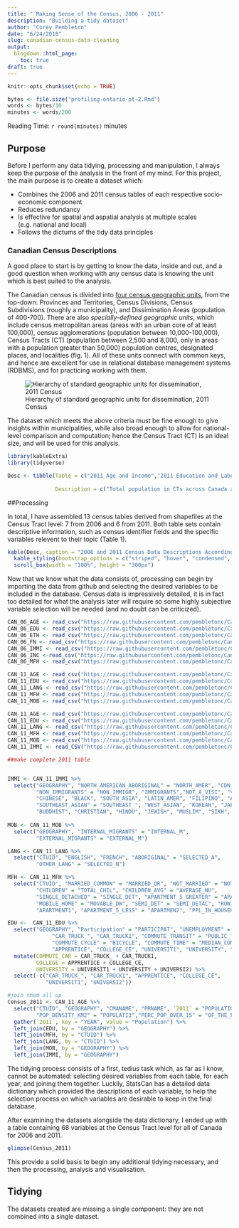 ```yaml
---
title: " Making Sense of the Census, 2006 - 2011"
description: "Building a tidy dataset"
author: "Corey Pembleton"
date: "6/24/2018"
slug: canadian-census-data-cleaning
output:
  blogdown::html_page:
    toc: true
draft: true
---
```


```r
knitr::opts_chunk$set(echo = TRUE)

bytes <- file.size("profiling-ontario-pt-2.Rmd")
words <- bytes/10
minutes <- words/200

```
Reading Time: `r round(minutes)` minutes  


## Purpose

Before I perform any data tidying, processing and manipulation, I always keep the purpose of the analysis in the front of my mind. For this project, the main purpose is to create a dataset which:  

* Combines the 2006 and 2011 census tables of each respective socio-economic component
* Reduces redundancy
* Is effective for spatial and aspatial analysis at multiple scales (e.g. national and local)
* Follows the dictums of the tidy data principles

### Canadian Census Descriptions
A good place to start is by getting to know the data, inside and out, and a good question when working with any census data is knowing the unit which is best suited to the analysis.  

The Canadian census is divided into [four census geographic units](https://www150.statcan.gc.ca/n1/pub/92-195-x/2011001/other-autre/hierarch/h-eng.htm), from the top-down: Provinces and Territories, Census Divisions, Census Subdivisions (roughly a municipality), and Dissimination Areas (population of 400-700). There are also *specially-defined geographic units*, which include census metropolitan areas (areas with an urban core of at least 100,000), census agglomerations (population between 10,000-100,000), Census Tracts (CT) (population between 2,500 and 8,000, only in areas with a population greater than 50,000) population centres, designated places, and localities (fig. 1). All of these units connect with common keys, and hence are excellent for use in relational database management systems (RDBMS), and for practicing working with them. 


![Hierarchy of standard geographic units for dissemination, 2011 Census](/img/census-profile1.jpg)

The dataset which meets the above criteria must be fine enough to give insights within municipalities, while also broad enough to allow for national-level comparison and computation; hence the Census Tract (CT) is an ideal size, and will be used for this analysis. 


```r
library(kableExtra)
library(tidyverse)

Desc <- tibble(Table = c("2011 Age and Income","2011 Education and Labour","2011 Immigration", "2011 Language", "2011 Marriage, Family, and Household", "2011 Mobility", "2006 Age", "2006 Education", "2006 Ethnicity", "2006 First Nations", "2006 Immigration", "2006 Income", "2006 Marriage, Family and Household"),
               
               Description = c("Total population in CTs across Canada and income levels","Level of education in CTs, disaggregated by education level, employment status and labour type","Immigration and Ethnic Diversity, including generational information", "All language spoken in households", "Marriage, dwelling, and housing type and status", "Mobility status disaggregated by migration and moving status", "Total population in CTs across Canada and income levels","Level of education in CTs, disaggregated by education level", "Disaggregated population statistics on level of education", "Immigration and Ethnic Diversity, including generational information", "Total population, disaggregated by Aboriginal Identity", "Income levels, by gender, median and mean calculations", "2006 Marriage, dwelling, and housing type and status"))

```

##Processing

In total, I have assembled 13 census tables derived from shapefiles at the Census Tract level: 7 from 2006 and 6 from 2011. Both table sets contain descriptive information, such as census identifier fields and the specific variables relevent to their topic (Table 1). 

```r
kable(Desc, caption = "2006 and 2011 Census Data Descriptions According to Data Dictionary") %>%
  kable_styling(bootstrap_options = c("striped", "hover", "condensed", "responsive")) %>%
  scroll_box(width = "100%", height = "300px")

```

  
Now that we know what the data consists of, processing can begin by importing the data from github and selecting the desired variables to be included in the database. Census data is impressively detailed, it is in fact too detailed for what the analysis later will require so some highly subjective variable selection will be needed (and no doubt can be criticized). 



```r
CAN_06_AGE <- read_csv("https://raw.githubusercontent.com/pembletonc/Canada_Demographic_Analysis/master/CAN_06_CT_AGE.csv")
CAN_06_EDU <- read_csv("https://raw.githubusercontent.com/pembletonc/Canada_Demographic_Analysis/master/CAN_06_CT_EDU.csv")
CAN_06_ETH <- read_csv("https://raw.githubusercontent.com/pembletonc/Canada_Demographic_Analysis/master/CAN_06_CT_ETH.csv")
CAN_06_FN <- read_csv("https://raw.githubusercontent.com/pembletonc/Canada_Demographic_Analysis/master/CAN_06_CT_ETH.csv")
CAN_06_IMMI <- read_csv("https://raw.githubusercontent.com/pembletonc/Canada_Demographic_Analysis/master/CAN_06_CT_IMMI.csv")
CAN_06_INC <-read_csv("https://raw.githubusercontent.com/pembletonc/Canada_Demographic_Analysis/master/CAN_06_CT_INC.csv") 
CAN_06_MFH <- read_csv("https://raw.githubusercontent.com/pembletonc/Canada_Demographic_Analysis/master/CAN_06_CT_MFH.csv")

CAN_11_AGE <- read_csv("https://raw.githubusercontent.com/pembletonc/Canada_Demographic_Analysis/master/CAN_11_CT_AGE.csv")
CAN_11_EDU <- read_csv("https://raw.githubusercontent.com/pembletonc/Canada_Demographic_Analysis/master/CAN_11_CT_EDU.csv")
CAN_11_LANG <- read_csv("https://raw.githubusercontent.com/pembletonc/Canada_Demographic_Analysis/master/CAN_11_CT_LANG.csv")
CAN_11_MFH <- read_csv("https://raw.githubusercontent.com/pembletonc/Canada_Demographic_Analysis/master/CAN_11_CT_MFH.csv")
CAN_11_MOB <- read_csv("https://raw.githubusercontent.com/pembletonc/Canada_Demographic_Analysis/master/CAN_11_CT_MOB.csv")
```

```r
CAN_11_AGE <- read_csv("https://raw.githubusercontent.com/pembletonc/Canada_Demographic_Analysis/master/CAN_11_CT_AGE.csv")
CAN_11_EDU <- read_csv("https://raw.githubusercontent.com/pembletonc/Canada_Demographic_Analysis/master/CAN_11_CT_EDU.csv")
CAN_11_LANG <- read_csv("https://raw.githubusercontent.com/pembletonc/Canada_Demographic_Analysis/master/CAN_11_CT_LANG.csv")
CAN_11_MFH <- read_csv("https://raw.githubusercontent.com/pembletonc/Canada_Demographic_Analysis/master/CAN_11_CT_MFH.csv")
CAN_11_MOB <- read_csv("https://raw.githubusercontent.com/pembletonc/Canada_Demographic_Analysis/master/CAN_11_CT_MOB.csv")
CAN_11_IMMI <- read_CSV("https://raw.githubusercontent.com/pembletonc/Canada_Demographic_Analysis/master/CAN_11_CT_MOB.csv")

##make complete 2011 table


IMMI <- CAN_11_IMMI %>%
  select("GEOGRAPHY", "NORTH_AMERICAN_ABORIGINAL" = "NORTH_AMER", "CDN_CITIZEN" = "CANADIAN_C", "NOT_CITIZEN" = "NOT_CANADI",
         "NON_IMMIGRANTS" = "NON_IMMIGR", "IMMIGRANTS","NOT_A_VISI", "VISIBLE_MINORITY" = "TOTAL_VISI",
         "CHINESE", "BLACK", "SOUTH_ASIA", "LATIN_AMER", "FILIPINO", "ARAB",
         "SOUTHEAST_ASIAN" = "SOUTHEAST_", "WEST_ASIAN", "KOREAN", "JAPANESE",
         "BUDDHIST", "CHRISTIAN", "HINDU", "JEWISH", "MUSLIM", "SIKH", "ABORIGINAL_REL" = "TRADITIONA", "NO_REL" = "NO_RELIGIO")
  
MOB <- CAN_11_MOB %>%
  select("GEOGRAPHY", "INTERNAL_MIGRANTS" = "INTERNAL_M",
         "EXTERNAL_MIGRANTS" = "EXTERNAL_M")

LANG <- CAN_11_LANG %>%
  select("CTUID", "ENGLISH", "FRENCH", "ABORIGINAL" = "SELECTED_A",
         "OTHER_LANG" = "SELECTED_N")

MFH <- CAN_11_MFH %>%
  select("CTUID", "MARRIED_COMMON" = "MARRIED_OR", "NOT_MARRIED" = "NOT_MARRIE",
         "CHILDREN" = "TOTAL_CHIL", "CHILDREN_AVG" = "AVERAGE_NU",
         "SINGLE_DETACHED" = "SINGLE_DET", "APARTMENT_5_GREATER" = "APARTMENT_",
         "MOBILE_HOME" = "MOVABLE_DW", "SEMI_DET" = "SEMI_DETAC", "ROW_HOUSE",
         "APARTMENT1", "APARTMENT_5_LESS" = "APARTMEN2", "PPL_IN_HOUSEHOLD" = "AVERAGE_2")

EDU <-  CAN_11_EDU %>%
  select("GEOGRAPHY", "Participation" = "PARTICIPAT", "UNEMPLOYMENT" = "UNEMPLOYME",
              "CAR_TRUCK_", "CAR_TRUCK1", "COMMUTE_TRANSIT" = "PUBLIC_TRA", "COMMUTE_WALK" = "WALKED",
              "COMMUTE_CYCLE" = "BICYCLE", "COMMUTE_TIME" = "MEDIAN_COM" ,"NO_EDU" = "NO_CERTIFI", "HIGHSCHOOL" = "HIGH_SCHOO", 
              "APPRENTICE", "COLLEGE_CE", "UNIVERSIT1", "UNIVERSITY", "UNIVERSI2" ) %>%
  mutate(COMMUTE_CAR = CAR_TRUCK_ + CAR_TRUCK1,
         COLLEGE = APPRENTICE + COLLEGE_CE,
         UNIVERSITY = UNIVERSIT1 + UNIVERSITY + UNIVERSI2) %>%
  select(-c("CAR_TRUCK_", "CAR_TRUCK1", "APPRENTICE", "COLLEGE_CE",
            "UNIVERSIT1", "UNIVERSI2"))

#join them all up
Census_2011 <- CAN_11_AGE %>%
  select("CTUID", "GEOGRAPHY", "CMANAME", "PRNAME", `2011` = "POPULATION","POP_PERC_CHANGE" = "POPULATI2",  
         "POP_DENSITY_KM2" = "POPULATI3","PERC_POP_OVER_15" = "OF_THE_POP" , "MEDIAN_AGE") %>%
  gather(`2011`, key = "YEAR", value = "Population") %>%
  left_join(EDU, by = "GEOGRAPHY") %>%
  left_join(MFH, by = "CTUID") %>%
  left_join(LANG, by = "CTUID") %>%
  left_join(MOB, by = "GEOGRAPHY") %>%
  left_join(IMMI, by = "GEOGRAPHY")
```

The tidying process consists of a first, tedius task which, as far as I know, cannot be automated: selecting desired variables from each table, for each year, and joining them together. Luckily, StatsCan has a detailed data dictionary which provided the descriptions of each variable, to help the selection process on which variables are desirable to keep in the final database. 

After examining the datasets alongside the data dictionary, I ended up with a table containing 68 variables at the Census Tract level for all of Canada for 2006 and 2011.

```r
glimpse(Census_2011)
```

This provide a solid basis to begin any additional tidying necessary, and then the processing, analysis and visualisation.

## Tidying

The datasets created are missing a single component: they are not combined into a single dataset. 










